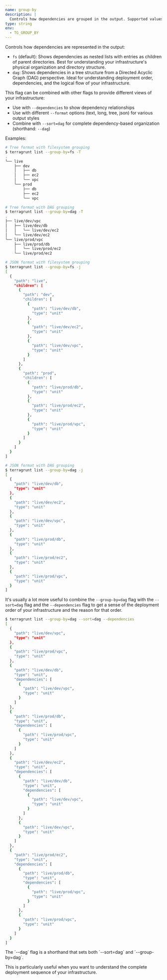 ```yaml
---
name: group-by
description: |
  Controls how dependencies are grouped in the output. Supported values (fs, dag). Default: fs.
type: string
env:
  - TG_GROUP_BY
---
```



Controls how dependencies are represented in the output:

- `fs` (default): Shows dependencies as nested lists with entries as children of parent directories. Best for understanding your infrastructure's physical organization and directory structure.
- `dag`: Shows dependencies in a tree structure from a Directed Acyclic Graph (DAG) perspective. Ideal for understanding deployment order, dependencies, and the logical flow of your infrastructure.

This flag can be combined with other flags to provide different views of your infrastructure:
- Use with `--dependencies` to show dependency relationships
- Use with different `--format` options (text, long, tree, json) for various output styles
- Combine with `--sort=dag` for complete dependency-based organization (shorthand: `--dag`)

Examples:

```bash
# Tree format with filesystem grouping
$ terragrunt list --group-by=fs -T
.
╰── live
    ├── dev
    │   ├── db
    │   ├── ec2
    │   ╰── vpc
    ╰── prod
        ├── db
        ├── ec2
        ╰── vpc
```

```bash
# Tree format with DAG grouping
$ terragrunt list --group-by=dag -T
.
├── live/dev/vpc
│   ├── live/dev/db
│   │   ╰── live/dev/ec2
│   ╰── live/dev/ec2
╰── live/prod/vpc
    ├── live/prod/db
    │   ╰── live/prod/ec2
    ╰── live/prod/ec2
```

```bash
# JSON format with filesystem grouping
$ terragrunt list --group-by=fs -j
[
  {
    "path": "live",
    "children": [
      {
        "path": "dev",
        "children": [
          {
            "path": "live/dev/db",
            "type": "unit"
          },
          {
            "path": "live/dev/ec2",
            "type": "unit"
          },
          {
            "path": "live/dev/vpc",
            "type": "unit"
          }
        ]
      },
      {
        "path": "prod",
        "children": [
          {
            "path": "live/prod/db",
            "type": "unit"
          },
          {
            "path": "live/prod/ec2",
            "type": "unit"
          },
          {
            "path": "live/prod/vpc",
            "type": "unit"
          }
        ]
      }
    ]
  }
]
```

```bash
# JSON format with DAG grouping
$ terragrunt list --group-by=dag -j
[
  {
    "path": "live/dev/db",
    "type": "unit"
  },
  {
    "path": "live/dev/ec2",
    "type": "unit"
  },
  {
    "path": "live/dev/vpc",
    "type": "unit"
  },
  {
    "path": "live/prod/db",
    "type": "unit"
  },
  {
    "path": "live/prod/ec2",
    "type": "unit"
  },
  {
    "path": "live/prod/vpc",
    "type": "unit"
  }
]
```

It's usually a lot more useful to combine the `--group-by=dag` flag with the `--sort=dag` flag and the `--dependencies` flag to get a sense of the deployment order of your infrastructure and the reason for that order.

```bash
$ terragrunt list --group-by=dag --sort=dag --dependencies
[
  {
    "path": "live/dev/vpc",
    "type": "unit"
  },
  {
    "path": "live/prod/vpc",
    "type": "unit"
  },
  {
    "path": "live/dev/db",
    "type": "unit",
    "dependencies": [
      {
        "path": "live/dev/vpc",
        "type": "unit"
      }
    ]
  },
  {
    "path": "live/prod/db",
    "type": "unit",
    "dependencies": [
      {
        "path": "live/prod/vpc",
        "type": "unit"
      }
    ]
  },
  {
    "path": "live/dev/ec2",
    "type": "unit",
    "dependencies": [
      {
        "path": "live/dev/db",
        "type": "unit",
        "dependencies": [
          {
            "path": "live/dev/vpc",
            "type": "unit"
          }
        ]
      },
      {
        "path": "live/dev/vpc",
        "type": "unit"
      }
    ]
  },
  {
    "path": "live/prod/ec2",
    "type": "unit",
    "dependencies": [
      {
        "path": "live/prod/db",
        "type": "unit",
        "dependencies": [
          {
            "path": "live/prod/vpc",
            "type": "unit"
          }
        ]
      },
      {
        "path": "live/prod/vpc",
        "type": "unit"
      }
    ]
  }
]
```

<Aside type="tip">
  The `--dag` flag is a shorthand that sets both `--sort=dag` and `--group-by=dag`.

  This is particularly useful when you want to understand the complete deployment sequence of your infrastructure.
</Aside>
